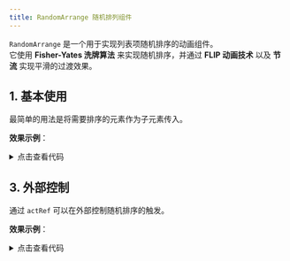 ```yaml
---
title: RandomArrange 随机排列组件
---
```



`RandomArrange` 是一个用于实现列表项随机排序的动画组件。<br />
它使用 **Fisher-Yates 洗牌算法** 来实现随机排序，并通过 **FLIP 动画技术** 以及 **节流** 实现平滑的过渡效果。

## 1. 基本使用

最简单的用法是将需要排序的元素作为子元素传入。

**效果示例**：

<Card>
<Basic />
<details className="mt-3">
<summary>点击查看代码</summary>
```jsx
import RandomArrange from "@site/src/components/web-elements/adou-random-arrange";
import React from "react";
const Basic = () => {
  return (
    <RandomArrange>
      <div className="p-3 bg-info m-2 rounded">Item 1</div>
      <div className="p-3 bg-info m-2 rounded">Item 2</div>
      <div className="p-3 bg-info m-2 rounded">Item 3</div>
      <div className="p-3 bg-info m-2 rounded">Item 4</div>
      <div className="p-3 bg-info m-2 rounded">Item 5</div>
    </RandomArrange>
  );
};
export default Basic;

```
</details>
</Card>


## 2. 自定义动画

通过设置 `animationDuration` 和 `animationTiming` 属性可以自定义动画效果。

**效果示例**：

<Card>
<CustomAnimation />
<details className="mt-3">
<summary>点击查看代码</summary>
```jsx
import RandomArrange from "@site/src/components/web-elements/adou-random-arrange";
import React from "react";
const CustomAnimation = () => {
  return (
    <RandomArrange
      buttonText="慢速打乱"
      animationDuration={800}
      animationTiming="cubic-bezier(0.68, -0.55, 0.265, 1.55)"
      onShuffle={() => console.log("排序完成")}
    >
      <div className="p-3 bg-primary-subtle m-2 rounded">Item 1</div>
      <div className="p-3 bg-primary-subtle m-2 rounded">Item 2</div>
      <div className="p-3 bg-primary-subtle m-2 rounded">Item 3</div>
      <div className="p-3 bg-primary-subtle m-2 rounded">Item 4</div>
      <div className="p-3 bg-primary-subtle m-2 rounded">Item 5</div>
    </RandomArrange>
  );
};
export default CustomAnimation;

```
</details>
</Card>

## 3. 外部控制

通过 `actRef` 可以在外部控制随机排序的触发。

**效果示例**：

<Card>
<RefControl />
<details className="mt-3">
<summary>点击查看代码</summary>
```jsx
import Button from "@site/src/components/adou-button";
import RandomArrange from "@site/src/components/web-elements/adou-random-arrange";
import React, { useRef } from "react";
const RefControl = () => {
  const arrangeRef = useRef<any>();
  const handleShuffle = () => {
    arrangeRef.current.shuffle();
  };
  return (
    <div>
      <Button type="warning" onClick={handleShuffle} externalClassName="mb-2">
        外部触发排序
      </Button>
      <RandomArrange actRef={arrangeRef} showButton={false}>
        <div className="p-3 bg-primary m-2 rounded">Item 1</div>
        <div className="p-3 bg-primary m-2 rounded">Item 2</div>
        <div className="p-3 bg-primary m-2 rounded">Item 3</div>
        <div className="p-3 bg-primary m-2 rounded">Item 4</div>
        <div className="p-3 bg-primary m-2 rounded">Item 5</div>
      </RandomArrange>
    </div>
  );
};
export default RefControl;

```
</details>
</Card>

## 属性

### 组件属性

| 属性名 | 类型 | 默认值 | 描述 |
| ----------------- | --------------------------------- | -------- | -------------------------------------------------------------------- |
| children | `React.ReactNode` | - | 需要进行随机排序的子元素。 |
| buttonText | `string` | `'随机排序'` | 按钮文字。 |
| onShuffle | `() => void` | - | 排序完成后的回调函数。 |
| className | `string` | `''` | 容器的自定义类名。 |
| buttonClassName | `string` | `''` | 按钮的自定义类名。 |
| showButton | `boolean` | `true` | 是否显示排序按钮。 |
| animationDuration | `number` | `300` | 动画持续时间（毫秒）。 |
| animationTiming | `string` | `'ease-in-out'` | 动画缓动函数。 |
| actRef | `React.RefObject` | - | 用于获取组件实例的 ref。 |

### ref 方法

组件通过 `actRef` 暴露以下方法：

| 方法名 | 说明 | 参数 | 返回值 |
| ----------------- | --------------------------------- | -------- | -------------------------------------------------------------------- |
| shuffle | 触发随机排序动画。 | - | `void` |

## 注意事项

1. 组件使用了 FLIP 动画技术，确保流畅的过渡效果
2. 排序按钮有 300ms 的节流处理，防止频繁触发
3. 子元素会被自动包裹在 `random-arrange-item-wrapper` 中
4. 动画基于 CSS transform，确保子元素没有影响 transform 的样式
5. 为了最佳性能，建议限制子元素数量在合理范围内
